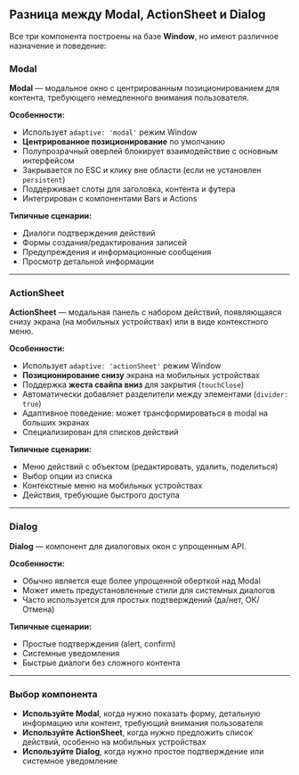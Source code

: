 ## Разница между Modal, ActionSheet и Dialog

Все три компонента построены на базе **Window**, но имеют различное назначение и поведение:

### Modal

**Modal** — модальное окно с центрированным позиционированием для контента, требующего немедленного внимания пользователя.

**Особенности:**
- Использует `adaptive: 'modal'` режим Window
- **Центрированное позиционирование** по умолчанию
- Полупрозрачный оверлей блокирует взаимодействие с основным интерфейсом
- Закрывается по ESC и клику вне области (если не установлен `persistent`)
- Поддерживает слоты для заголовка, контента и футера
- Интегрирован с компонентами Bars и Actions

**Типичные сценарии:**
- Диалоги подтверждения действий
- Формы создания/редактирования записей
- Предупреждения и информационные сообщения
- Просмотр детальной информации

---

### ActionSheet

**ActionSheet** — модальная панель с набором действий, появляющаяся снизу экрана (на мобильных устройствах) или в виде контекстного меню.

**Особенности:**
- Использует `adaptive: 'actionSheet'` режим Window
- **Позиционирование снизу** экрана на мобильных устройствах
- Поддержка **жеста свайпа вниз** для закрытия (`touchClose`)
- Автоматически добавляет разделители между элементами (`divider: true`)
- Адаптивное поведение: может трансформироваться в modal на больших экранах
- Специализирован для списков действий

**Типичные сценарии:**
- Меню действий с объектом (редактировать, удалить, поделиться)
- Выбор опции из списка
- Контекстные меню на мобильных устройствах
- Действия, требующие быстрого доступа

---

### Dialog

**Dialog** — компонент для диалоговых окон с упрощенным API.

**Особенности:**
- Обычно является еще более упрощенной оберткой над Modal
- Может иметь предустановленные стили для системных диалогов
- Часто используется для простых подтверждений (да/нет, ОК/Отмена)

**Типичные сценарии:**
- Простые подтверждения (alert, confirm)
- Системные уведомления
- Быстрые диалоги без сложного контента

---

### Выбор компонента

- **Используйте Modal**, когда нужно показать форму, детальную информацию или контент, требующий внимания пользователя
- **Используйте ActionSheet**, когда нужно предложить список действий, особенно на мобильных устройствах
- **Используйте Dialog**, когда нужно простое подтверждение или системное уведомление
